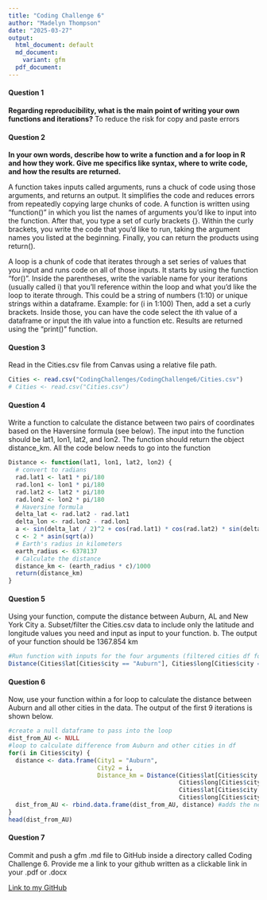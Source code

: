 ```yaml
---
title: "Coding Challenge 6"
author: "Madelyn Thompson"
date: "2025-03-27"
output:
  html_document: default
  md_document: 
    variant: gfm
  pdf_document: 
---
```


#### Question 1
**Regarding reproducibility, what is the main point of writing your own functions
and iterations?** 
To reduce the risk for copy and paste errors

#### Question 2
**In your own words, describe how to write a function and a for loop in R and how
they work. Give me specifics like syntax, where to write code, and how the results are
returned.**

A function takes inputs called arguments, runs a chuck of code using those arguments, and returns an output. It simplifies the code and reduces errors from repeatedly copying large chunks of code. A function is written using "function()" in which you list the names of arguments you'd like to input into the function. After that, you type a set of curly brackets {}. Within the curly brackets, you write the code that you'd like to run, taking the argument names you listed at the beginning. Finally, you can return the products using return(). 

A loop is a chunk of code that iterates through a set series of values that you input and runs code on all of those inputs. It starts by using the function "for()". Inside the parentheses, write the variable name for your iterations (usually called i) that you'll reference within the loop and what you'd like the loop to iterate through. This could be a string of numbers (1:10) or unique strings within a dataframe. 
Example: 
for (i in 1:100)
Then, add a set a curly brackets. Inside those, you can have the code select the ith value of a dataframe or input the ith value into a function etc. Results are returned using the "print()" function. 

#### Question 3
Read in the Cities.csv file from Canvas using a relative file path.

```r
Cities <- read.csv("CodingChallenges/CodingChallenge6/Cities.csv")
# Cities <- read.csv("Cities.csv")
```

#### Question 4
Write a function to calculate the distance between two pairs of coordinates based
on the Haversine formula (see below). The input into the function should be lat1, lon1,
lat2, and lon2. The function should return the object distance_km. All the code below
needs to go into the function

```r
Distance <- function(lat1, lon1, lat2, lon2) {
  # convert to radians
  rad.lat1 <- lat1 * pi/180
  rad.lon1 <- lon1 * pi/180
  rad.lat2 <- lat2 * pi/180
  rad.lon2 <- lon2 * pi/180
  # Haversine formula
  delta_lat <- rad.lat2 - rad.lat1
  delta_lon <- rad.lon2 - rad.lon1
  a <- sin(delta_lat / 2)^2 + cos(rad.lat1) * cos(rad.lat2) * sin(delta_lon / 2)^2
  c <- 2 * asin(sqrt(a))
  # Earth's radius in kilometers
  earth_radius <- 6378137
  # Calculate the distance
  distance_km <- (earth_radius * c)/1000
  return(distance_km)
}
```

#### Question 5
Using your function, compute the distance between Auburn, AL and New York
City
a. Subset/filter the Cities.csv data to include only the latitude and longitude values
you need and input as input to your function.
b. The output of your function should be 1367.854 km

```r
#Run function with inputs for the four arguments (filtered cities df for Auburn lat and long and New York lat and long)
Distance(Cities$lat[Cities$city == "Auburn"], Cities$long[Cities$city == "Auburn"], Cities$lat[Cities$city == "New York"], Cities$long[Cities$city == "New York"])
```


#### Question 6
Now, use your function within a for loop to calculate the distance between Auburn and all other
cities in the data. The output of the first 9 iterations is shown below.
```r
#create a null dataframe to pass into the loop
dist_from_AU <- NULL
#loop to calculate difference from Auburn and other cities in df 
for(i in Cities$city) {
  distance <- data.frame(City1 = "Auburn", 
                         City2 = i, 
                         Distance_km = Distance(Cities$lat[Cities$city == "Auburn"],
                                                Cities$long[Cities$city == "Auburn"], 
                                                Cities$lat[Cities$city == i], 
                                                Cities$long[Cities$city == i])) #creates a one row df each iteration
  dist_from_AU <- rbind.data.frame(dist_from_AU, distance) #adds the new row to a combined df
}
head(dist_from_AU)
```


#### Question 7
Commit and push a gfm .md file to GitHub inside a directory called Coding Challenge 6.
Provide me a link to your github written as a clickable link in your .pdf or .docx

[Link to my GitHub](https://github.com/mgt0021/ENTM6820.git)
  

